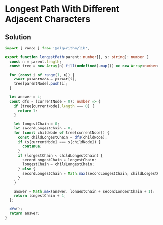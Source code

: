# Longest Path With Different Adjacent Characters

## Solution

```typescript filename="solution.ts" copy
import { range } from '@algorithm/lib';

export function longestPath(parent: number[], s: string): number {
  const n = parent.length;
  const tree = new Array(n).fill(undefined).map(() => new Array<number>());

  for (const i of range(1, n)) {
    const parentNode = parent[i];
    tree[parentNode].push(i);
  }

  let answer = 1;
  const dfs = (currentNode = 0): number => {
    if (tree[currentNode].length === 0) {
      return 1;
    }

    let longestChain = 0;
    let secondLongestChain = 0;
    for (const childNode of tree[currentNode]) {
      const childLongestChain = dfs(childNode);
      if (s[currentNode] === s[childNode]) {
        continue;
      }
      if (longestChain < childLongestChain) {
        secondLongestChain = longestChain;
        longestChain = childLongestChain;
      } else {
        secondLongestChain = Math.max(secondLongestChain, childLongestChain);
      }
    }

    answer = Math.max(answer, longestChain + secondLongestChain + 1);
    return longestChain + 1;
  };

  dfs();
  return answer;
}
```
